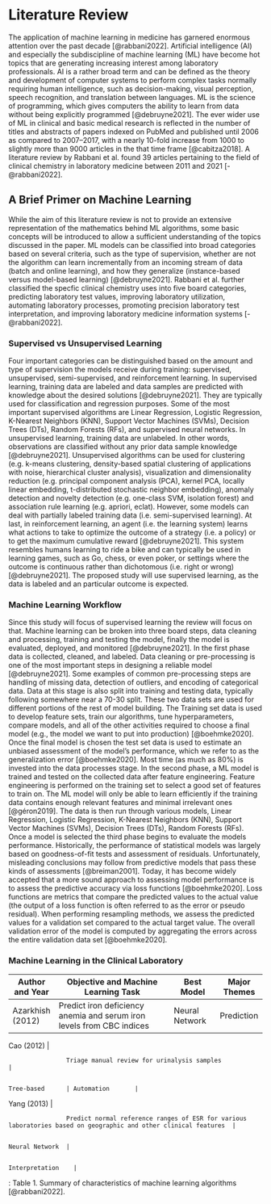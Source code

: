 # Literature Review

The application of machine learning in medicine has garnered enormous
attention over the past decade [@rabbani2022]. Artificial intelligence
(AI) and especially the subdiscipline of machine learning (ML) have
become hot topics that are generating increasing interest among
laboratory professionals. AI is a rather broad term and can be defined
as the theory and development of computer systems to perform complex
tasks normally requiring human intelligence, such as decision-making,
visual perception, speech recognition, and translation between
languages. ML is the science of programming, which gives computers the
ability to learn from data without being explicitly programmed
[@debruyne2021]. The ever wider use of ML in clinical and basic medical
research is reflected in the number of titles and abstracts of papers
indexed on PubMed and published until 2006 as compared to 2007--2017,
with a nearly 10-fold increase from 1000 to slightly more than 9000
articles in the that time frame [@cabitza2018]. A literature review by
Rabbani et al. found 39 articles pertaining to the field of clinical
chemistry in laboratory medicine between 2011 and 2021 [-@rabbani2022].

## A Brief Primer on Machine Learning

While the aim of this literature review is not to provide an extensive
representation of the mathematics behind ML algorithms, some basic
concepts will be introduced to allow a sufficient understanding of the
topics discussed in the paper. ML models can be classified into broad
categories based on several criteria, such as the type of supervision,
whether are not the algorithm can learn incrementally from an incoming
stream of data (batch and online learning), and how they generalize
(instance-based versus model-based learning) [@debruyne2021]. Rabbani et
al. further classified the specfic clinical chemistry uses into five
board categories, predicting laboratory test values, improving
laboratory utilization, automating laboratory processes, promoting
precision laboratory test interpretation, and improving laboratory
medicine information systems [-@rabbani2022].

### Supervised vs Unsupervised Learning

Four important categories can be distinguished based on the amount and
type of supervision the models receive during training: supervised,
unsupervised, semi-supervised, and reinforcement learning. In supervised
learning, training data are labeled and data samples are predicted with
knowledge about the desired solutions [@debruyne2021]. They are
typically used for classification and regression purposes. Some of the
most important supervised algorithms are Linear Regression, Logistic
Regression, K-Nearest Neighbors (KNN), Support Vector Machines (SVMs),
Decision Trees (DTs), Random Forests (RFs), and supervised neural
networks. In unsupervised learning, training data are unlabeled. In
other words, observations are classified without any prior data sample
knowledge [@debruyne2021]. Unsupervised algorithms can be used for
clustering (e.g. k-means clustering, density-based spatial clustering of
applications with noise, hierarchical cluster analysis), visualization
and dimensionality reduction (e.g. principal component analysis (PCA),
kernel PCA, locally linear embedding, t-distributed stochastic neighbor
embedding), anomaly detection and novelty detection (e.g. one-class SVM,
isolation forest) and association rule learning (e.g. apriori, eclat).
However, some models can deal with partially labeled training data (i.e.
semi-supervised learning). At last, in reinforcement learning, an agent
(i.e. the learning system) learns what actions to take to optimize the
outcome of a strategy (i.e. a policy) or to get the maximum cumulative
reward [@debruyne2021]. This system resembles humans learning to ride a
bike and can typically be used in learning games, such as Go, chess, or
even poker, or settings where the outcome is continuous rather than
dichotomous (i.e. right or wrong)[@debruyne2021]. The proposed study
will use supervised learning, as the data is labeled and an particular
outcome is expected.

### Machine Learning Workflow

Since this study will focus of supervised learning the review will focus
on that. Machine learning can be broken into three board steps, data
cleaning and processing, training and testing the model, finally the
model is evaluated, deployed, and monitored [@debruyne2021]. In the
first phase data is collected, cleaned, and labeled. Data cleaning or
pre-processing is one of the most important steps in designing a
reliable model [@debruyne2021]. Some examples of common pre-processing
steps are handling of missing data, detection of outliers, and encoding
of categorical data. Data at this stage is also split into training and
testing data, typically following somewhere near a 70-30 split. These
two data sets are used for different portions of the rest of model
building. The Training set data is used to develop feature sets, train
our algorithms, tune hyperparameters, compare models, and all of the
other activities required to choose a final model (e.g., the model we
want to put into production) [@boehmke2020]. Once the final model is
chosen the test set data is used to estimate an unbiased assessment of
the model's performance, which we refer to as the generalization error
[@boehmke2020]. Most time (as much as 80%) is invested into the data
processes stage. In the second phase, a ML model is trained and tested
on the collected data after feature engineering. Feature engineering is
performed on the training set to select a good set of features to train
on. The ML model will only be able to learn efficiently if the training
data contains enough relevant features and minimal irrelevant ones
[@géron2019]. The data is then run through various models, Linear
Regression, Logistic Regression, K-Nearest Neighbors (KNN), Support
Vector Machines (SVMs), Decision Trees (DTs), Random Forests (RFs). Once
a model is selected the third phase begins to evaluate the models
performance. Historically, the performance of statistical models was
largely based on goodness-of-fit tests and assessment of residuals.
Unfortunately, misleading conclusions may follow from predictive models
that pass these kinds of assessments [@breiman2001]. Today, it has
become widely accepted that a more sound approach to assessing model
performance is to assess the predictive accuracy via loss functions
[@boehmke2020]. Loss functions are metrics that compare the predicted
values to the actual value (the output of a loss function is often
referred to as the error or pseudo residual). When performing resampling
methods, we assess the predicted values for a validation set compared to
the actual target value. The overall validation error of the model is
computed by aggregating the errors across the entire validation data set
[@boehmke2020].

<!--# should I talk about Model types ?-->

### Machine Learning in the Clinical Laboratory

<!--# Can I copy this table? -->

| **Author and Year** | **Objective and Machine Learning Task**                               | **Best Model** | **Major Themes** |
|-------------|---------------------------------|-------------|-------------|
| Azarkhish (2012)    | Predict iron deficiency anemia and serum iron levels from CBC indices | Neural Network | Prediction       |

Cao (2012) \|

                    Triage manual review for urinalysis samples                                                                      |                
                                                                                                                                                      
                                                                                                                                      Tree-based      | Automation       |

| 

Yang (2013) \|

                    Predict normal reference ranges of ESR for various laboratories based on geographic and other clinical features  |                
                                                                                                                                                      
                                                                                                                                      Neural Network  |                  
                                                                                                                                                                         
                                                                                                                                                       Interpretation    |

: Table 1. Summary of characteristics of machine learning algorithms
[@rabbani2022].

### 

#### 

